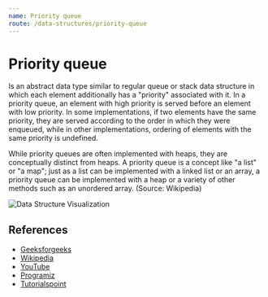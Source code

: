 ```yaml
---
name: Priority queue
route: /data-structures/priority-queue
---
```


# Priority queue

Is an abstract data type similar to regular queue or stack data structure in
which each element additionally has a "priority" associated with it. In a
priority queue, an element with high priority is served before an element with
low priority. In some implementations, if two elements have the same priority,
they are served according to the order in which they were enqueued, while in
other implementations, ordering of elements with the same priority is undefined.

While priority queues are often implemented with heaps, they are conceptually
distinct from heaps. A priority queue is a concept like "a list" or "a map";
just as a list can be implemented with a linked list or an array, a priority
queue can be implemented with a heap or a variety of other methods such as an
unordered array. (Source: Wikipedia)

![Data Structure Visualization](https://upload.wikimedia.org/wikipedia/commons/thumb/5/52/Data_Queue.svg/600px-Data_Queue.svg.png)

## References

- [Geeksforgeeks](https://en.wikipedia.org/wiki/Priority_queue)
- [Wikipedia](https://en.wikipedia.org/wiki/Priority_queue)
- [YouTube](https://www.youtube.com/watch?v=wptevk0bshY)
- [Programiz](https://www.programiz.com/dsa/priority-queue)
- [Tutorialspoint](https://www.tutorialspoint.com/data_structures_algorithms/priority_queue.htm)
